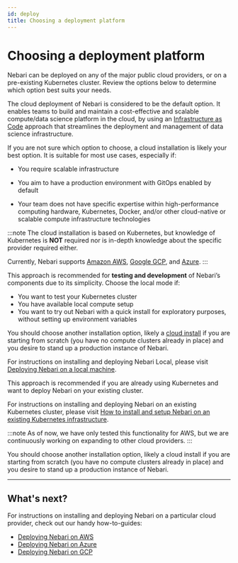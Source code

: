 ```yaml
---
id: deploy
title: Choosing a deployment platform
---
```


# Choosing a deployment platform

Nebari can be deployed on any of the major public cloud providers, or on a pre-existing Kubernetes cluster.
Review the options below to determine which option best suits your needs.


<div style={{'border-radius': '15px', 'border': '2px solid var(--ifm-color-background)', 'padding': '20px' }}>

<Tabs>
  <TabItem value="Cloud-deployment-tab" label="Cloud" default>

The cloud deployment of Nebari is considered to be the default option. It enables teams to build and maintain a cost-effective and scalable compute/data science platform in the cloud, by using an [Infrastructure as Code](https://en.wikipedia.org/wiki/Infrastructure_as_code) approach that streamlines the deployment and management of data science infrastructure.

If you are not sure which option to choose, a cloud installation is likely your best option. It is suitable for most use cases, especially if:

- You require scalable infrastructure

- You aim to have a production environment with GitOps enabled by default

- Your team does not have specific expertise within high-performance computing hardware, Kubernetes, Docker, and/or other cloud-native or scalable compute infrastructure technologies

:::note
The cloud installation is based on Kubernetes, but knowledge of Kubernetes is **NOT** required nor is in-depth knowledge about the specific provider required either.

Currently, Nebari supports [Amazon AWS][nebari-aws], [Google GCP][nebari-gcp], and [Azure][nebari-azure].
:::

</TabItem>

<TabItem value="local" label="Local deployment">

This approach is recommended for **testing and development** of Nebari’s components due to its simplicity. Choose the local mode if:

- You want to test your Kubernetes cluster
- You have available local compute setup
- You want to try out Nebari with a quick install for exploratory purposes, without setting up environment variables

You should choose another installation option, likely a [cloud install][supported-cloud-providers] if you are starting from scratch (you have no compute clusters already in place) and you desire to stand up a production instance of Nebari.

For instructions on installing and deploying Nebari Local, please visit [Deploying Nebari on a local machine](/docs/how-tos/nebari-local.md).

</TabItem>

<TabItem value="existing" label="Pre-existing Kubernetes cluster">

This approach is recommended if you are already using Kubernetes and want to deploy Nebari on your existing cluster.

For instructions on installing and deploying Nebari on an existing Kubernetes cluster, please visit [How to install and setup Nebari on an existing Kubernetes infrastructure](/docs/how-tos/nebari-kubernets.mdx).

:::note
As of now, we have only tested this functionality for AWS, but we are continuously working on expanding to other cloud providers.
:::

You should choose another installation option, likely a cloud install if you are starting from scratch (you have no compute clusters already in place) and you desire to stand up a production instance of Nebari.

</TabItem>
</Tabs>

</div>

---

## What's next?

For instructions on installing and deploying Nebari on a particular cloud provider, check out our handy how-to-guides:

- [Deploying Nebari on AWS][nebari-aws]
- [Deploying Nebari on Azure][nebari-azure]
- [Deploying Nebari on GCP][nebari-gcp]

<!-- Internal links -->

[nebari-aws]: /how-tos/nebari-aws.md
[nebari-azure]: /how-tos/nebari-azure.md
[nebari-gcp]: /how-tos/nebari-gcp.md
[nebari-local]: /how-tos/nebari-local.md
[nebari-deploy]: /get-started/deploy.mdx
[supported-cloud-providers]: /get-started/cloud-providers.mdx
